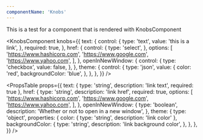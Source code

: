 ```yaml
---
componentName: 'Knobs'
---
```


This is a test for a component that is rendered with KnobsComponent

<KnobsComponent
  knobs={{
    text: {
      control: {
        type: 'text',
        value: 'this is a link',
      },
      required: true,
    },
    href: {
      control: {
        type: 'select',
      },
      options: [
        'https://www.hashicorp.com',
        'https://www.google.com',
        'https://www.yahoo.com',
      ],
    },
    openInNewWindow: {
      control: {
        type: 'checkbox',
        value: false,
      },
    },
    theme: {
      control: {
        type: 'json',
        value: {
          color: 'red',
          backgroundColor: 'blue',
        },
      },
    },
  }}
/>

<PropsTable
  props={{
    text: { type: 'string', description: 'link text', required: true },
    href: {
      type: 'string',
      description: 'link href',
      required: true,
      options: [
        'https://www.hashicorp.com',
        'https://www.google.com',
        'https://www.yahoo.com',
      ],
    },
    openInNewWindow: {
      type: 'boolean',
      description: 'Whether or not to open in a new window',
    },
    theme: {
      type: 'object',
      properties: {
        color: { type: 'string', description: 'link color' },
        backgroundColor: {
          type: 'string',
          description: 'link background color',
        },
      },
    },
  }}
/>
